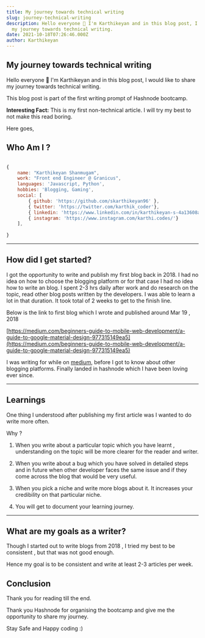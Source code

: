 ```yaml
---
title: My journey towards technical writing
slug: journey-technical-writing
description: Hello everyone 👋 I'm Karthikeyan and in this blog post, I would like to share
  my journey towards technical writing.
date: 2021-10-18T07:26:46.000Z
author: Karthikeyan
---
```

## My journey towards technical writing

Hello everyone 👋 I'm Karthikeyan and in this blog post, I would like to share my journey towards technical writing. 

This blog post is part of the first writing prompt of Hashnode bootcamp.

**Interesting Fact:** This is my first non-technical article. I will try my best to not make this read boring.  

Here goes,

## **Who Am I ?**

```jsx

{
	name: "Karthikeyan Shanmugam",
	work: "Front end Engineer @ Granicus",
	languages: 'Javascript, Python',
    hobbies: 'Blogging, Gaming',
	social: [
		{ github: 'https://github.com/skarthikeyan96' },
		{ twitter: 'https://twitter.com/karthik_coder'},
	    { linkedin: 'https://www.linkedin.com/in/karthikeyan-s-4a13608a/' },
		{ instagram: 'https://www.instagram.com/karthi.codes/'}
	],
	
}
```
---


## **How did I  get started?**

I got the opportunity to write and publish my first blog back in 2018.  I had no idea on how to choose the blogging platform or for that case I had no idea how to write an blog. I spent 2-3 hrs daily after work and do research on the topic,  read other blog posts written by the developers. I was able to learn a lot in that duration. It took total of 2 weeks to get to the finish line. 

Below is the link to first blog which I wrote and published around Mar 19 , 2018

[https://medium.com/beginners-guide-to-mobile-web-development/a-guide-to-google-material-design-977315149ea5](https://medium.com/beginners-guide-to-mobile-web-development/a-guide-to-google-material-design-977315149ea5)

I was writing for while on [medium](http://medium.com), before I got to know about other blogging platforms. Finally landed in hashnode which I have been loving ever since. 

---

## **Learnings**

One thing I understood after publishing my first article was I wanted to do write more often. 

Why ?

1. When you write about a particular topic which you have learnt , understanding on the topic will be more clearer for the reader and writer. 

2. When you write about a bug which you have solved in detailed steps  and in future when other developer faces the same issue and if they come across the blog that would be very useful. 

3. When you pick a niche and write more blogs about it. It increases your credibility on that particular niche.

4. You will get to document your learning journey.


---

## **What are my goals as a writer?**

Though I started out to write blogs from 2018 , I tried my best to be consistent , but that was not good enough. 

Hence my goal is to be consistent and write at least 2-3 articles per week. 

## **Conclusion**

Thank you for reading till the end.

Thank you Hashnode for organising the bootcamp and give me the opportunity to share my journey.

Stay Safe and Happy coding :)